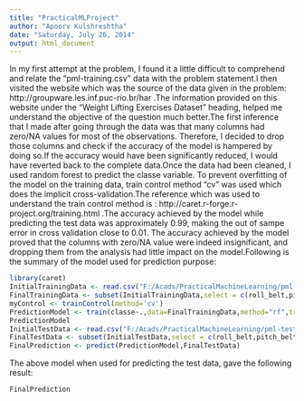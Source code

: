 ```yaml
---
title: "PracticalMLProject"
author: "Apoorv Kulshreshtha"
date: "Saturday, July 26, 2014"
output: html_document
---
```

  In my first attempt at the problem, I found it a little difficult to comprehend and relate the "pml-training.csv" data with the problem statement.I then visited the website which was the source of the data given in the problem: http://groupware.les.inf.puc-rio.br/har .The information provided on this website under the "Weight Lifting Exercises Dataset" heading, helped me understand the objective of the question much better.The first inference that I made after going through the data was that many columns had zero/NA values for most of the observations. Therefore, I decided to drop those columns and check if the accuracy of the model is hampered by doing so.If the accuracy would have been significantly reduced, I would have reverted back to the complete data.Once the data had been cleaned, I used random forest to predict the classe variable. To prevent overfitting of the model on the training data, train control method "cv" was used which does the implicit cross-validation.The reference which was used to understand the train control method is : http://caret.r-forge.r-project.org/training.html .The accuracy achieved by the model while predicting the test data was approximately 0.99, making the out of sampe error in cross validation close to 0.01. The accuracy achieved by the model proved that the columns with zero/NA value were indeed insignificant, and dropping them from the analysis had little impact on the model.Following is the summary of the model used for prediction purpose:

```r
library(caret)
InitialTrainingData <- read.csv("F:/Acads/PracticalMachineLearning/pml-training.csv")
FinalTrainingData <- subset(InitialTrainingData,select = c(roll_belt,pitch_belt,yaw_belt,total_accel_belt,gyros_belt_x,gyros_belt_y,gyros_belt_z,accel_belt_x,accel_belt_y,accel_belt_z,magnet_belt_x,magnet_belt_y,magnet_belt_z,roll_arm,pitch_arm,yaw_arm,total_accel_arm,gyros_arm_x,gyros_arm_y,gyros_arm_z,accel_arm_x,accel_arm_y,accel_arm_z,magnet_arm_x,magnet_arm_y,magnet_arm_z,roll_dumbbell,pitch_dumbbell,yaw_dumbbell,total_accel_dumbbell,gyros_dumbbell_x,gyros_dumbbell_y,gyros_dumbbell_z,accel_dumbbell_x,accel_dumbbell_y,accel_dumbbell_z,magnet_dumbbell_x,magnet_dumbbell_y,magnet_dumbbell_z,roll_forearm,pitch_forearm,yaw_forearm,total_accel_forearm,gyros_forearm_x,gyros_forearm_y,gyros_forearm_z,accel_forearm_x,accel_forearm_y,accel_forearm_z,magnet_forearm_x,magnet_forearm_y,magnet_forearm_z,classe))
myControl <- trainControl(method='cv')
PredictionModel <- train(classe~.,data=FinalTrainingData,method="rf",trcontrol= myControl)
PredictionModel
InitialTestData <- read.csv("F:/Acads/PracticalMachineLearning/pml-testing.csv")
FinalTestData <- subset(InitialTestData,select = c(roll_belt,pitch_belt,yaw_belt,total_accel_belt,gyros_belt_x,gyros_belt_y,gyros_belt_z,accel_belt_x,accel_belt_y,accel_belt_z,magnet_belt_x,magnet_belt_y,magnet_belt_z,roll_arm,pitch_arm,yaw_arm,total_accel_arm,gyros_arm_x,gyros_arm_y,gyros_arm_z,accel_arm_x,accel_arm_y,accel_arm_z,magnet_arm_x,magnet_arm_y,magnet_arm_z,roll_dumbbell,pitch_dumbbell,yaw_dumbbell,total_accel_dumbbell,gyros_dumbbell_x,gyros_dumbbell_y,gyros_dumbbell_z,accel_dumbbell_x,accel_dumbbell_y,accel_dumbbell_z,magnet_dumbbell_x,magnet_dumbbell_y,magnet_dumbbell_z,roll_forearm,pitch_forearm,yaw_forearm,total_accel_forearm,gyros_forearm_x,gyros_forearm_y,gyros_forearm_z,accel_forearm_x,accel_forearm_y,accel_forearm_z,magnet_forearm_x,magnet_forearm_y,magnet_forearm_z))
FinalPrediction <- predict(PredictionModel,FinalTestData)
```

The above model when used for predicting the test data, gave the following result:
```r
FinalPrediction
```
